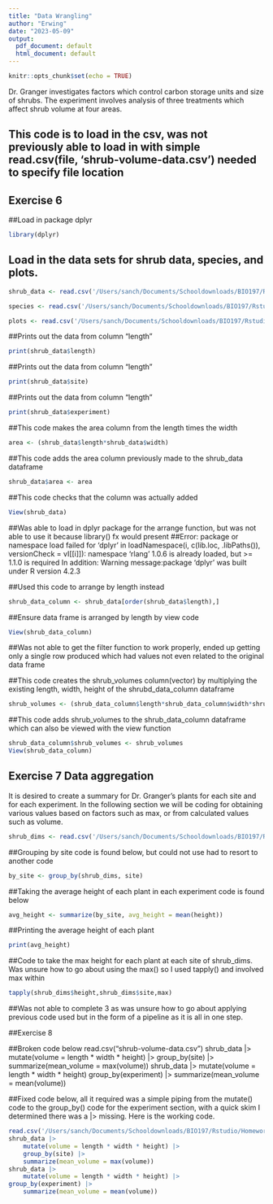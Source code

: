 ---
title: "Data Wrangling"
author: "Erwing"
date: "2023-05-09"
output:
  pdf_document: default
  html_document: default
---

```{r setup, include=FALSE}
knitr::opts_chunk$set(echo = TRUE)
```

Dr. Granger investigates factors which control carbon storage units and size of shrubs. The experiment involves analysis of three treatments which affect shrub volume at four areas.

## This code is to load in the csv, was not previously able to load in with simple read.csv(file, 'shrub-volume-data.csv') needed to specify file location

## Exercise 6

##Load in package dplyr

```{r}
library(dplyr)
```

## Load in the data sets for shrub data, species, and plots.

```{r}
shrub_data <- read.csv('/Users/sanch/Documents/Schooldownloads/BIO197/Rstudio/Homeworks/Homeworks/data-raw/shrub-volume-data.csv')
```

```{r}
species <- read.csv('/Users/sanch/Documents/Schooldownloads/BIO197/Rstudio/Homeworks/Homeworks/data-raw/species.csv')
```

```{r}
plots <- read.csv('/Users/sanch/Documents/Schooldownloads/BIO197/Rstudio/Homeworks/Homeworks/data-raw/plots.csv')
```

##Prints out the data from column "length"
```{r}
print(shrub_data$length)
```
##Prints out the data from column "length"
```{r}
print(shrub_data$site)
```
##Prints out the data from column "length"
```{r}
print(shrub_data$experiment)
```
##This code makes the area column from the length times the width
```{r}
area <- (shrub_data$length*shrub_data$width)
```
##This code adds the area column previously made to the shrub_data dataframe
```{r}
shrub_data$area <- area
```
##This code checks that the column was actually added
```{r}
View(shrub_data)
```
##Was able to load in dplyr package for the arrange function, but was not able to use it because library() fx would present 
##Error: package or namespace load failed for ‘dplyr’ in loadNamespace(i, c(lib.loc, .libPaths()), versionCheck = vI[[i]]): namespace ‘rlang’ 1.0.6 is already loaded, but >= 1.1.0 is required In addition: Warning message:package ‘dplyr’ was built under R version 4.2.3 

##Used this code to arrange by length instead
```{r}
shrub_data_column <- shrub_data[order(shrub_data$length),]
```

##Ensure data frame is arranged by length by view code

```{r}
View(shrub_data_column)
```

##Was not able to get the filter function to work properly, ended up getting only a single row produced which had values not even related to the original data frame

##This code creates the shrub_volumes column(vector) by multiplying the existing length, width, height of the shrubd_data_column dataframe
```{r}
shrub_volumes <- (shrub_data_column$length*shrub_data_column$width*shrub_data_column$height)
```

##This code adds shrub_volumes to the shrub_data_column dataframe which can also be viewed with the view function

```{r}
shrub_data_column$shrub_volumes <- shrub_volumes
View(shrub_data_column)
```


## Exercise 7 Data aggregation

It is desired to create a summary for Dr. Granger's plants for each site and for each experiment. In the following section we will be coding for obtaining various values based on factors such as max, or from calculated values such as volume.

```{r}
shrub_dims <- read.csv('/Users/sanch/Documents/Schooldownloads/BIO197/Rstudio/Homeworks/Homeworks/data-raw/shrub-volume-data.csv')
```

##Grouping by site code is found below, but could not use had to resort to another code
```{r}
by_site <- group_by(shrub_dims, site)
```

##Taking the average height of each plant in each experiment code is found below
```{r}
avg_height <- summarize(by_site, avg_height = mean(height))
```

##Printing the average height of each plant
```{r}
print(avg_height)
```
##Code to take the max height for each plant at each site of shrub_dims. Was unsure how to go about using the max() so I used tapply() and involved max within

```{r}
tapply(shrub_dims$height,shrub_dims$site,max)
```

##Was not able to complete 3 as was unsure how to go about applying previous code used but in the form of a pipeline as it is all in one step.

##Exercise 8

##Broken code below
read.csv("shrub-volume-data.csv")
shrub_data |>
  mutate(volume = length * width * height) |>
  group_by(site) |>
  summarize(mean_volume = max(volume))
shrub_data |>
  mutate(volume = length * width * height)
  group_by(experiment) |>
  summarize(mean_volume = mean(volume))

##Fixed code below, all it required was a simple piping from the mutate() code to the group_by() code for the experiment section, with a quick skim I determined there was a |> missing. Here is the working code.

```{r}
read.csv('/Users/sanch/Documents/Schooldownloads/BIO197/Rstudio/Homeworks/Homeworks/data-raw/shrub-volume-data.csv')
shrub_data |>
    mutate(volume = length * width * height) |>
    group_by(site) |>
    summarize(mean_volume = max(volume))
shrub_data |>
    mutate(volume = length * width * height) |>
group_by(experiment) |>
    summarize(mean_volume = mean(volume))
```